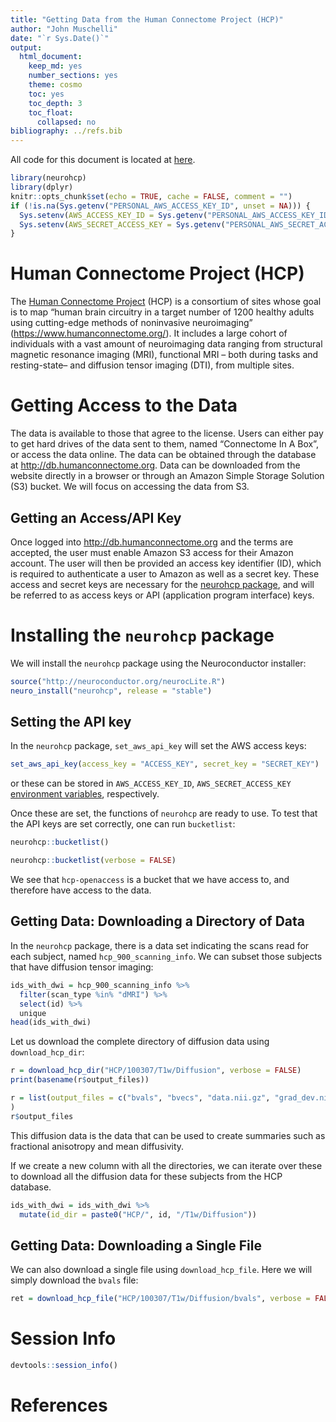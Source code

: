 ```yaml
---
title: "Getting Data from the Human Connectome Project (HCP)"
author: "John Muschelli"
date: "`r Sys.Date()`"
output:
  html_document:
    keep_md: yes
    number_sections: yes
    theme: cosmo
    toc: yes
    toc_depth: 3
    toc_float:
      collapsed: no
bibliography: ../refs.bib
---
```


All code for this document is located at [here](https://raw.githubusercontent.com/muschellij2/neuroc/master/neurohcp/index.R).

```r
library(neurohcp)
library(dplyr)
knitr::opts_chunk$set(echo = TRUE, cache = FALSE, comment = "")
if (!is.na(Sys.getenv("PERSONAL_AWS_ACCESS_KEY_ID", unset = NA))) {
  Sys.setenv(AWS_ACCESS_KEY_ID = Sys.getenv("PERSONAL_AWS_ACCESS_KEY_ID"))
  Sys.setenv(AWS_SECRET_ACCESS_KEY = Sys.getenv("PERSONAL_AWS_SECRET_ACCESS_KEY"))
}
```

# Human Connectome Project (HCP)
The [Human Connectome Project](https://www.humanconnectome.org/) (HCP) is a consortium of sites whose goal is to map "human brain circuitry in a target number of 1200 healthy adults using cutting-edge methods of noninvasive neuroimaging" ([https://www.humanconnectome.org/](https://www.humanconnectome.org/)).  It includes a large cohort of individuals with a vast amount of neuroimaging data ranging from structural magnetic resonance imaging (MRI), functional MRI -- both during tasks and resting-state-- and diffusion tensor imaging (DTI), from multiple sites. 

# Getting Access to the Data

The data is available to those that agree to the license.  Users can either pay to get hard drives of the data sent to them, named "Connectome In A Box", or access the data online.  The data can be obtained through the database at [http://db.humanconnectome.org](http://db.humanconnectome.org).  Data can be downloaded from the website directly in a browser or through an Amazon Simple Storage Solution (S3) bucket.  We will focus on accessing the data from S3.
 
## Getting an Access/API Key

Once logged into [http://db.humanconnectome.org](http://db.humanconnectome.org) and the terms are accepted, the user must enable Amazon S3 access for their Amazon account.  The user will then be provided an access key identifier (ID), which is required to authenticate a user to Amazon as well as a secret key.  These access and secret keys are necessary for the [neurohcp package](https://github.com/muschellij2/neurohcp), and will be referred to as access keys or API (application program interface) keys.

# Installing the `neurohcp` package

We will install the `neurohcp` package using the Neuroconductor installer:
```r
source("http://neuroconductor.org/neurocLite.R")
neuro_install("neurohcp", release = "stable")
```

## Setting the API key

In the `neurohcp` package, `set_aws_api_key` will set the AWS access keys:

```r
set_aws_api_key(access_key = "ACCESS_KEY", secret_key = "SECRET_KEY")
```
or these can be stored in `AWS_ACCESS_KEY_ID`, `AWS_SECRET_ACCESS_KEY` [environment variables](https://stat.ethz.ch/R-manual/R-devel/library/base/html/EnvVar.html), respectively.

Once these are set, the functions of `neurohcp` are ready to use.  To test that the API keys are set correctly, one can run `bucketlist`:

```r
neurohcp::bucketlist()
```

```r
neurohcp::bucketlist(verbose = FALSE)
```

We see that `hcp-openaccess` is a bucket that we have access to, and therefore have access to the data.


## Getting Data: Downloading a Directory of Data

In the `neurohcp` package, there is a data set indicating the scans read for each subject, named `hcp_900_scanning_info`.  We can subset those subjects that have diffusion tensor imaging:

```r
ids_with_dwi = hcp_900_scanning_info %>% 
  filter(scan_type %in% "dMRI") %>% 
  select(id) %>% 
  unique
head(ids_with_dwi)
```

Let us download the complete directory of diffusion data using `download_hcp_dir`:
```r
r = download_hcp_dir("HCP/100307/T1w/Diffusion", verbose = FALSE)
print(basename(r$output_files))
```
```r
r = list(output_files = c("bvals", "bvecs", "data.nii.gz", "grad_dev.nii.gz", "nodif_brain_mask.nii.gz")
)
r$output_files
```
This diffusion data is the data that can be used to create summaries such as fractional anisotropy and mean diffusivity.  

If we create a new column with all the directories, we can iterate over these to download all the diffusion data for these subjects from the HCP database.
```r
ids_with_dwi = ids_with_dwi %>% 
  mutate(id_dir = paste0("HCP/", id, "/T1w/Diffusion"))
```

## Getting Data: Downloading a Single File
We can also download a single file using `download_hcp_file`.  Here we will simply download the `bvals` file:

```r
ret = download_hcp_file("HCP/100307/T1w/Diffusion/bvals", verbose = FALSE)
```



# Session Info

```r
devtools::session_info()
```

# References
